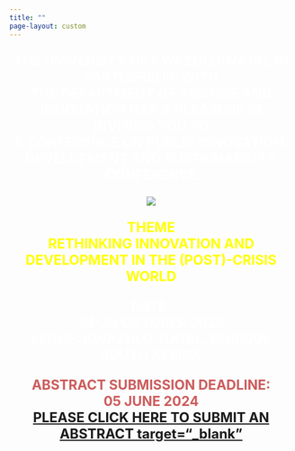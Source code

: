```yaml
---
title: ""
page-layout: custom
---
```


<div class="index-page">



<div style="text-align: center; margin-bottom: 20px;">
  <p style="color: white; font-weight: bold; font-size: 24px; word-wrap: break-word;">
    THE UNIVERSITY OF KWAZULU-NATAL IN PARTNERSHIP WITH<br> THE DEPARTMENT OF SCIENCE AND INNOVATION HAS A PLEASURE IN INVITING YOU TO<br> A CONFERENCE ON PUBLIC INNOVATION, DEVELOPMENT AND SUSTAINABILITY CONFERENCE
  </p>
  
![](images/logo.png)

<div style="text-align: center; margin-bottom: 20px;">
  <p style="color: yellow; font-weight: bold; font-size: 24px; word-wrap: break-word">
    THEME<br>RETHINKING INNOVATION AND DEVELOPMENT IN THE (POST)-CRISIS WORLD
  </p>
  
  
 <div style="text-align: center; margin-bottom: 20px;">
  <p style="color: white; font-weight: bold; font-size: 24px; word-wrap: break-word">
   DATE:<br>
   24-25 OCTOBER 2024<br>
   VENUE: KWAZULU-NATAL, DURBAN, SOUTH AFRICA
  </p> 
  

 <div style="text-align: center; margin-bottom: 20px;">
  <p style="color: #CD5C5C; font-weight: bold; font-size: 24px; word-wrap: break-word">
  ABSTRACT SUBMISSION DEADLINE:<br>05 JUNE 2024<br>
  <a href="https://redcap.ahri.org/surveys/?s=FXWRMJ4PLLCFTTR7">PLEASE CLICK HERE TO SUBMIT AN ABSTRACT target="_blank"</a>
  </p> 
</div>

